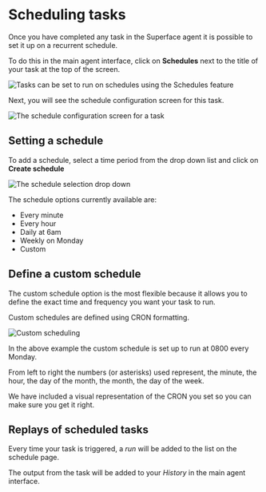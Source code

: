# Scheduling tasks

Once you have completed any task in the Superface agent it is possible to set it up on a recurrent schedule.

To do this in the main agent interface, click on **Schedules** next to the title of your task at the top of the screen.

![Tasks can be set to run on schedules using the Schedules feature](/img/agent/7-schedules.png)

Next, you will see the schedule configuration screen for this task.

![The schedule configuration screen for a task](/img/agent/7a-schedule-overview.png)

## Setting a schedule

To add a schedule, select a time period from the drop down list and click on **Create schedule**

![The schedule selection drop down](/img/agent/7b-schedule-dropdown.png)

The schedule options currently available are:

- Every minute
- Every hour
- Daily at 6am
- Weekly on Monday
- Custom

## Define a custom schedule

The custom schedule option is the most flexible because it allows you to define the exact time and frequency you want your task to run.

Custom schedules are defined using CRON formatting.

![Custom scheduling](/img/agent/7c-custom-schedule.png)

In the above example the custom schedule is set up to run at 0800 every Monday.

From left to right the numbers (or asterisks) used represent, the minute, the hour, the day of the month, the month, the day of the week.

We have included a visual representation of the CRON you set so you can make sure you get it right.

## Replays of scheduled tasks

Every time your task is triggered, a _run_ will be added to the list on the schedule page.

The output from the task will be added to your _History_ in the main agent interface.
